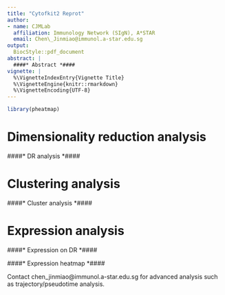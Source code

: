 ```yaml
---
title: "Cytofkit2 Reprot"
author:
- name: CJMLab
  affiliation: Immunology Network (SIgN), A*STAR
  email: Chen\_Jinmiao@immunol.a-star.edu.sg
output:
  BiocStyle::pdf_document
abstract: |
  ####* Abstract *####
vignette: |
  %\VignetteIndexEntry{Vignette Title}
  %\VignetteEngine{knitr::rmarkdown}
  %\VignetteEncoding{UTF-8}
---
```

```r
library(pheatmap)
```

# Dimensionality reduction analysis

####* DR analysis *####

# Clustering analysis

####* Cluster analysis *####

# Expression analysis

####* Expression on DR *####

####* Expression heatmap *####

Contact chen_jinmiao@immunol.a-star.edu.sg for advanced analysis such as trajectory/pseudotime analysis.
